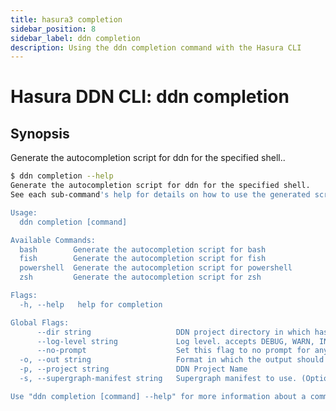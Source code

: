 ```yaml
---
title: hasura3 completion
sidebar_position: 8
sidebar_label: ddn completion
description: Using the ddn completion command with the Hasura CLI
---
```


# Hasura DDN CLI: ddn completion 

## Synopsis
Generate the autocompletion script for ddn for the specified shell..

```bash
$ ddn completion --help
Generate the autocompletion script for ddn for the specified shell.
See each sub-command's help for details on how to use the generated script.

Usage:
  ddn completion [command]

Available Commands:
  bash        Generate the autocompletion script for bash
  fish        Generate the autocompletion script for fish
  powershell  Generate the autocompletion script for powershell
  zsh         Generate the autocompletion script for zsh

Flags:
  -h, --help   help for completion

Global Flags:
      --dir string                   DDN project directory in which hasura.yaml is present (default ".")
      --log-level string             Log level. accepts DEBUG, WARN, INFO, ERROR, FATAL (default "INFO")
      --no-prompt                    Set this flag to no prompt for anything, the command fails if any input is missing
  -o, --out string                   Format in which the output should be printed, accepts table, json and yaml (default "table")
  -p, --project string               DDN Project Name
  -s, --supergraph-manifest string   Supergraph manifest to use. (Optional. DefaultSupergraphManifest used  if not provided)

Use "ddn completion [command] --help" for more information about a command.
```

